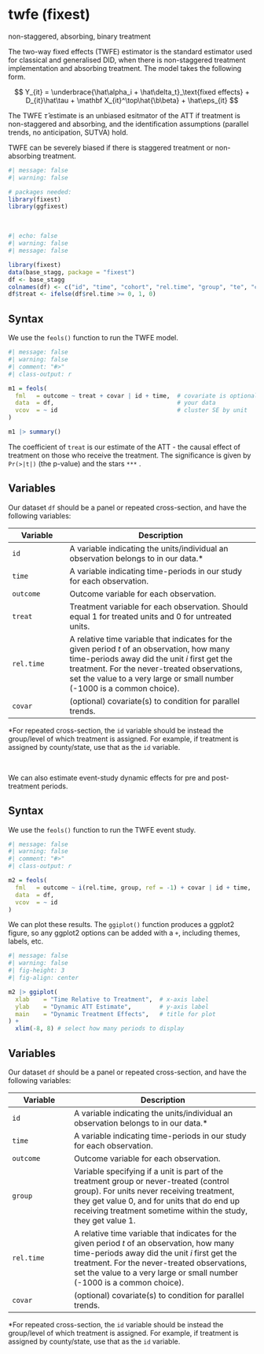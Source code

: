 # twfe (fixest) {.unnumbered}

::: small
non-staggered, absorbing, binary treatment
:::

The two-way fixed effects (TWFE) estimator is the standard estimator used for classical and generalised DID, when there is non-staggered treatment implementation and absorbing treatment. The model takes the following form.

$$
Y_{it} = \underbrace{\hat\alpha_i + \hat\delta_t}_\text{fixed effects} + D_{it}\hat\tau  + \mathbf X_{it}^\top\hat{\b\beta} + \hat\eps_{it}
$$

The TWFE $\hat\tau$ estimate is an unbiased esitmator of the ATT if treatment is non-staggered and absorbing, and the identification assumptions (parallel trends, no anticipation, SUTVA) hold.

::: small
TWFE can be severely biased if there is staggered treatment or non-absorbing treatment.
:::

```r
#| message: false
#| warning: false

# packages needed: 
library(fixest)
library(ggfixest)
```

<br />

```r
#| echo: false
#| warning: false
#| message: false

library(fixest)
data(base_stagg, package = "fixest")
df <- base_stagg
colnames(df) <- c("id", "time", "cohort", "rel.time", "group", "te", "covar", "outcome")
df$treat <- ifelse(df$rel.time >= 0, 1, 0)
```

::: panel-tabset
## Syntax

We use the `feols()` function to run the TWFE model.

```r
#| message: false
#| warning: false
#| comment: "#>"
#| class-output: r

m1 = feols(
  fml   = outcome ~ treat + covar | id + time,  # covariate is optional
  data  = df,                                   # your data
  vcov  = ~ id                                  # cluster SE by unit
)

m1 |> summary()
```

The coefficient of `treat` is our estimate of the ATT - the causal effect of treatment on those who receive the treatment. The significance is given by `Pr(>|t|)` (the p-value) and the stars `***` .

## Variables

Our dataset `df` should be a panel or repeated cross-section, and have the following variables:

| Variable   | Description                                                                                                                                                                                                                                                            |
|-----------------|-------------------------------------------------------|
| `id`       | A variable indicating the units/individual an observation belongs to in our data.\*                                                                                                                                                                                    |
| `time`     | A variable indicating time-periods in our study for each observation.                                                                                                                                                                                                  |
| `outcome`  | Outcome variable for each observation.                                                                                                                                                                                                                                 |
| `treat`    | Treatment variable for each observation. Should equal 1 for treated units and 0 for untreated units.                                                                                                                                                                   |
| `rel.time` | A relative time variable that indicates for the given period $t$ of an observation, how many time-periods away did the unit $i$ first get the treatment. For the never-treated observations, set the value to a very large or small number (-1000 is a common choice). |
| `covar`    | (optional) covariate(s) to condition for parallel trends.                                                                                                                                                                                                              |

::: small
\*For repeated cross-section, the `id` variable should be instead the group/level of which treatment is assigned. For example, if treatment is assigned by county/state, use that as the `id` variable.
:::
:::

<br />

We can also estimate event-study dynamic effects for pre and post-treatment periods.

::: panel-tabset
## Syntax

We use the `feols()` function to run the TWFE event study.

```r
#| message: false
#| warning: false
#| comment: "#>"
#| class-output: r

m2 = feols(
  fml   = outcome ~ i(rel.time, group, ref = -1) + covar | id + time,  # group = treat/never-treat
  data  = df,                                                          # your data
  vcov  = ~ id                                                         # cluster SE by unit
)
```

We can plot these results. The `ggiplot()` function produces a ggplot2 figure, so any ggplot2 options can be added with a `+`, including themes, labels, etc.

```r
#| message: false
#| warning: false
#| fig-height: 3
#| fig-align: center

m2 |> ggiplot(
  xlab    = "Time Relative to Treatment",  # x-axis label
  ylab    = "Dynamic ATT Estimate",        # y-axis label
  main    = "Dynamic Treatment Effects",   # title for plot
) +
  xlim(-8, 8) # select how many periods to display
```

## Variables

Our dataset `df` should be a panel or repeated cross-section, and have the following variables:

| Variable   | Description                                                                                                                                                                                                                                                            |
|------------------|------------------------------------------------------|
| `id`       | A variable indicating the units/individual an observation belongs to in our data.\*                                                                                                                                                                                    |
| `time`     | A variable indicating time-periods in our study for each observation.                                                                                                                                                                                                  |
| `outcome`  | Outcome variable for each observation.                                                                                                                                                                                                                                 |
| `group`    | Variable specifying if a unit is part of the treatment group or never-treated (control group). For units never receiving treatment, they get value 0, and for units that do end up receiving treatment sometime within the study, they get value 1.                    |
| `rel.time` | A relative time variable that indicates for the given period $t$ of an observation, how many time-periods away did the unit $i$ first get the treatment. For the never-treated observations, set the value to a very large or small number (-1000 is a common choice). |
| `covar`    | (optional) covariate(s) to condition for parallel trends.                                                                                                                                                                                                              |

::: small
\*For repeated cross-section, the `id` variable should be instead the group/level of which treatment is assigned. For example, if treatment is assigned by county/state, use that as the `id` variable.
:::
:::

<br />
